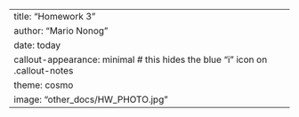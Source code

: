 ---
title: "Homework 3"
author: "Mario Nonog"
date: today
callout-appearance: minimal # this hides the blue "i" icon on .callout-notes
theme: cosmo
image: "other_docs/HW_PHOTO.jpg"
---